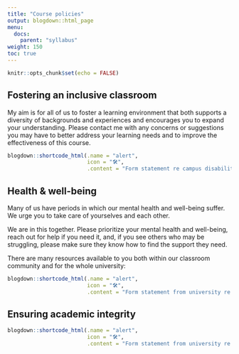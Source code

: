 ```yaml
---
title: "Course policies"
output: blogdown::html_page
menu:
  docs:
    parent: "syllabus"
weight: 150
toc: true
---
```


```r
knitr::opts_chunk$set(echo = FALSE)
```

## Fostering an inclusive classroom

My aim is for all of us to foster a learning environment that both supports a diversity of backgrounds and experiences and encourages you to expand your understanding. Please contact me with any concerns or suggestions you may have to better address your learning needs and to improve the effectiveness of this course.

```r
blogdown::shortcode_html(.name = "alert",
                         icon = "🛠️",
                         .content = "Form statement re campus disability accommodations office")
```

## Health & well-being

Many of us have periods in which our mental health and well-being suffer. We urge you to take care of yourselves and each other. 

We are in this together. Please prioritize your mental health and well-being, reach out for help if you need it, and, if you see others who may be struggling, please make sure they know how to find the support they need.

There are many resources available to you both within our classroom community and for the whole university:

```r
blogdown::shortcode_html(.name = "alert", 
                         icon = "🛠️",
                         .content = "Form statement from university re: campus physical and mental health services")
```

## Ensuring academic integrity

```r
blogdown::shortcode_html(.name = "alert",
                         icon = "🛠️",
                         .content = "Form statement from university re: academic integrity")
```
